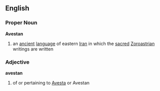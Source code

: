 == English == {{wikipedia}}
=== Proper Noun ===
'''Avestan'''
# an [[ancient]] [[language]] of eastern [[Iran]] in which the [[sacred]] [[Zoroastrian]] writings are written

=== Adjective ===
'''avestan'''
# of or pertaining to [[Avesta]] or Avestan